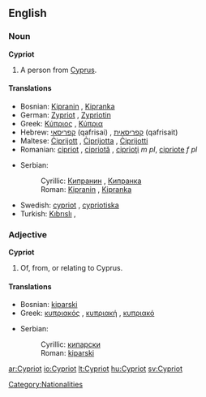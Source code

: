 ==English==

===Noun===
'''Cypriot'''

# A person from [[Cyprus]].

====Translations====
{{top}}
*Bosnian: [[Kipranin#Bosnian|Kipranin]] {{m}}, [[Kipranka#Bosnian|Kipranka]] {{f}}
*German: [[Zypriot]] {{m}}, [[Zypriotin]] {{f}}
*Greek: [[Κύπριος]] {{m}}, [[Κύπρια]] {{f}}
*Hebrew: [[קפריסאי]] (qafrisai) {{m}}, [[קפריסאית]] (qafrisait) {{f}}
*Maltese: [[Ċiprijott]] {{m}}, [[Ċiprijotta]] {{f}}, [[Ċiprijotti]] {{p}}
*Romanian: [[cipriot]] {{m}}, [[cipriotă]] {{f}}, [[ciprioţi]] ''m pl'', [[cipriote]] ''f pl''
{{mid}}
*Serbian:
*:Cyrillic: [[Кипранин#Serbian|Кипранин]] {{m}}, [[Кипранка#Serbian|Кипранка]] {{f}}
*:Roman: [[Kipranin#Serbian|Kipranin]] {{m}}, [[Kipranka#Serbian|Kipranka]] {{f}}
*Swedish: [[cypriot]] {{c}}, [[cypriotiska]] {{c}}
*Turkish: [[Kıbrıslı]] {{m}},{{f}}
{{bottom}}

===Adjective===
'''Cypriot'''

# Of, from, or relating to Cyprus.

====Translations====
{{top}}
*Bosnian: [[kiparski#Bosnian|kiparski]] {{m}}
*Greek: [[κυπριακός]] {{m}}, [[κυπριακή]] {{f}}, [[κυπριακό]] {{n}}
{{mid}}
*Serbian:
*:Cyrillic: [[кипарски#Serbian|кипарски]] {{m}}
*:Roman: [[kiparski#Serbian|kiparski]] {{m}}
{{bottom}}

[[Category:Nationalities]]

[[ar:Cypriot]]
[[io:Cypriot]]
[[lt:Cypriot]]
[[hu:Cypriot]]
[[sv:Cypriot]]